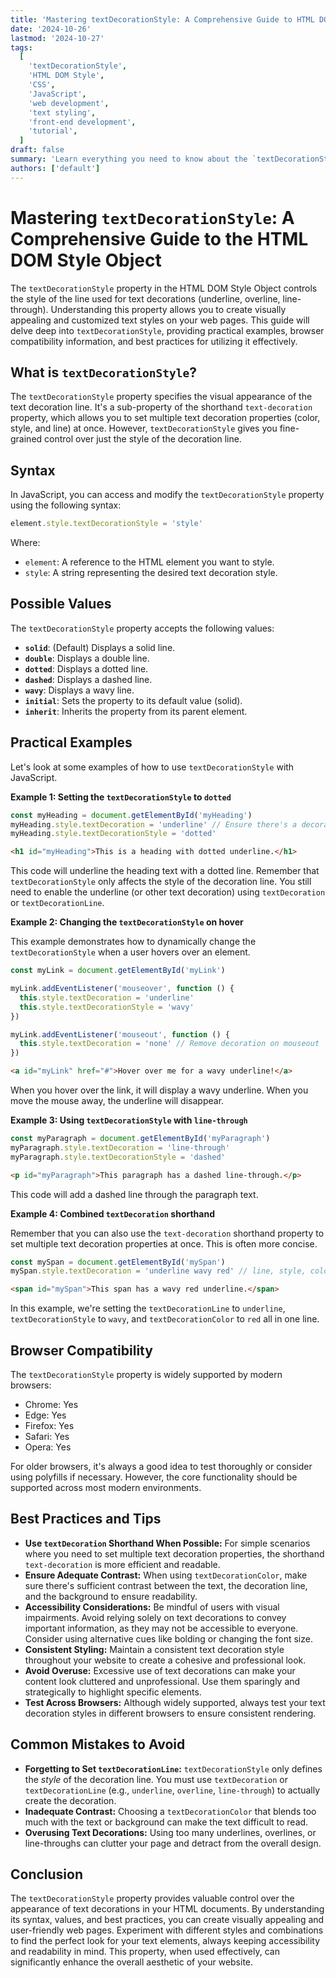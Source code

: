 ```yaml
---
title: 'Mastering textDecorationStyle: A Comprehensive Guide to HTML DOM Style Object'
date: '2024-10-26'
lastmod: '2024-10-27'
tags:
  [
    'textDecorationStyle',
    'HTML DOM Style',
    'CSS',
    'JavaScript',
    'web development',
    'text styling',
    'front-end development',
    'tutorial',
  ]
draft: false
summary: 'Learn everything you need to know about the `textDecorationStyle` property in the HTML DOM Style Object. This comprehensive guide covers syntax, usage, practical examples, browser compatibility, and tips for effective text styling on the web.'
authors: ['default']
---
```


# Mastering `textDecorationStyle`: A Comprehensive Guide to the HTML DOM Style Object

The `textDecorationStyle` property in the HTML DOM Style Object controls the style of the line used for text decorations (underline, overline, line-through). Understanding this property allows you to create visually appealing and customized text styles on your web pages. This guide will delve deep into `textDecorationStyle`, providing practical examples, browser compatibility information, and best practices for utilizing it effectively.

## What is `textDecorationStyle`?

The `textDecorationStyle` property specifies the visual appearance of the text decoration line. It's a sub-property of the shorthand `text-decoration` property, which allows you to set multiple text decoration properties (color, style, and line) at once. However, `textDecorationStyle` gives you fine-grained control over just the style of the decoration line.

## Syntax

In JavaScript, you can access and modify the `textDecorationStyle` property using the following syntax:

```javascript
element.style.textDecorationStyle = 'style'
```

Where:

- `element`: A reference to the HTML element you want to style.
- `style`: A string representing the desired text decoration style.

## Possible Values

The `textDecorationStyle` property accepts the following values:

- **`solid`**: (Default) Displays a solid line.
- **`double`**: Displays a double line.
- **`dotted`**: Displays a dotted line.
- **`dashed`**: Displays a dashed line.
- **`wavy`**: Displays a wavy line.
- **`initial`**: Sets the property to its default value (solid).
- **`inherit`**: Inherits the property from its parent element.

## Practical Examples

Let's look at some examples of how to use `textDecorationStyle` with JavaScript.

**Example 1: Setting the `textDecorationStyle` to `dotted`**

```javascript
const myHeading = document.getElementById('myHeading')
myHeading.style.textDecoration = 'underline' // Ensure there's a decoration line
myHeading.style.textDecorationStyle = 'dotted'
```

```html
<h1 id="myHeading">This is a heading with dotted underline.</h1>
```

This code will underline the heading text with a dotted line. Remember that `textDecorationStyle` only affects the style of the decoration line. You still need to enable the underline (or other text decoration) using `textDecoration` or `textDecorationLine`.

**Example 2: Changing the `textDecorationStyle` on hover**

This example demonstrates how to dynamically change the `textDecorationStyle` when a user hovers over an element.

```javascript
const myLink = document.getElementById('myLink')

myLink.addEventListener('mouseover', function () {
  this.style.textDecoration = 'underline'
  this.style.textDecorationStyle = 'wavy'
})

myLink.addEventListener('mouseout', function () {
  this.style.textDecoration = 'none' // Remove decoration on mouseout
})
```

```html
<a id="myLink" href="#">Hover over me for a wavy underline!</a>
```

When you hover over the link, it will display a wavy underline. When you move the mouse away, the underline will disappear.

**Example 3: Using `textDecorationStyle` with `line-through`**

```javascript
const myParagraph = document.getElementById('myParagraph')
myParagraph.style.textDecoration = 'line-through'
myParagraph.style.textDecorationStyle = 'dashed'
```

```html
<p id="myParagraph">This paragraph has a dashed line-through.</p>
```

This code will add a dashed line through the paragraph text.

**Example 4: Combined `textDecoration` shorthand**

Remember that you can also use the `text-decoration` shorthand property to set multiple text decoration properties at once. This is often more concise.

```javascript
const mySpan = document.getElementById('mySpan')
mySpan.style.textDecoration = 'underline wavy red' // line, style, color
```

```html
<span id="mySpan">This span has a wavy red underline.</span>
```

In this example, we're setting the `textDecorationLine` to `underline`, `textDecorationStyle` to `wavy`, and `textDecorationColor` to `red` all in one line.

## Browser Compatibility

The `textDecorationStyle` property is widely supported by modern browsers:

- Chrome: Yes
- Edge: Yes
- Firefox: Yes
- Safari: Yes
- Opera: Yes

For older browsers, it's always a good idea to test thoroughly or consider using polyfills if necessary. However, the core functionality should be supported across most modern environments.

## Best Practices and Tips

- **Use `textDecoration` Shorthand When Possible:** For simple scenarios where you need to set multiple text decoration properties, the shorthand `text-decoration` is more efficient and readable.
- **Ensure Adequate Contrast:** When using `textDecorationColor`, make sure there's sufficient contrast between the text, the decoration line, and the background to ensure readability.
- **Accessibility Considerations:** Be mindful of users with visual impairments. Avoid relying solely on text decorations to convey important information, as they may not be accessible to everyone. Consider using alternative cues like bolding or changing the font size.
- **Consistent Styling:** Maintain a consistent text decoration style throughout your website to create a cohesive and professional look.
- **Avoid Overuse:** Excessive use of text decorations can make your content look cluttered and unprofessional. Use them sparingly and strategically to highlight specific elements.
- **Test Across Browsers:** Although widely supported, always test your text decoration styles in different browsers to ensure consistent rendering.

## Common Mistakes to Avoid

- **Forgetting to Set `textDecorationLine`:** `textDecorationStyle` only defines the _style_ of the decoration line. You must use `textDecoration` or `textDecorationLine` (e.g., `underline`, `overline`, `line-through`) to actually create the decoration.
- **Inadequate Contrast:** Choosing a `textDecorationColor` that blends too much with the text or background can make the text difficult to read.
- **Overusing Text Decorations:** Using too many underlines, overlines, or line-throughs can clutter your page and detract from the overall design.

## Conclusion

The `textDecorationStyle` property provides valuable control over the appearance of text decorations in your HTML documents. By understanding its syntax, values, and best practices, you can create visually appealing and user-friendly web pages. Experiment with different styles and combinations to find the perfect look for your text elements, always keeping accessibility and readability in mind. This property, when used effectively, can significantly enhance the overall aesthetic of your website.
